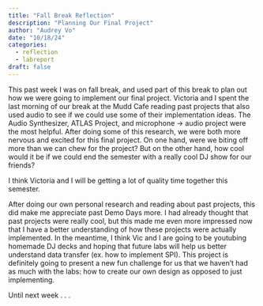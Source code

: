 ```yaml
---
title: "Fall Break Reflection"
description: "Planning Our Final Project"
author: "Audrey Vo"
date: "10/18/24"
categories:
  - reflection
  - labreport
draft: false
---
```


This past week I was on fall break, and used part of this break to plan out how we were going to implement our final project. Victoria and I spent the last morning of our break at the Mudd Cafe reading past projects that also used audio to see if we could use some of their implementation ideas. The Audio Synthesizer, ATLAS Project, and microphone -> audio project were the most helpful. After doing some of this research, we were both more nervous and excited for this final project. On one hand, were we biting off more than we can chew for the project? But on the other hand, how cool would it be if we could end the semester with a really cool DJ show for our friends?

I think Victoria and I will be getting a lot of quality time together this semester.

After doing our own personal research and reading about past projects, this did make me appreciate past Demo Days more. I had already thought that past projects were really cool, but this made me even more impressed now that I have a better understanding of how these projects were actually implemented. In the meantime, I think Vic and I are going to be youtubing homemade DJ decks and hoping that future labs will help us better understand data transfer (ex. how to implement SPI). This project is definitely going to present a new fun challenge for us that we haven't had as much with the labs: how to create our own design as opposed to just implementing. 

Until next week . . .
